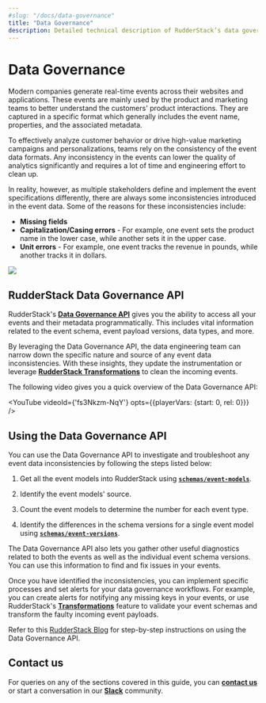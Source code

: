 ```yaml
---
#slug: "/docs/data-governance"
title: "Data Governance"
description: Detailed technical description of RudderStack’s data governance feature to access your events and fix any inconsistencies programmatically.
---
```


# Data Governance

Modern companies generate real-time events across their websites and applications. These events are mainly used by the product and marketing teams to better understand the customers' product interactions. They are captured in a specific format which generally includes the event name, properties, and the associated metadata.

To effectively analyze customer behavior or drive high-value marketing campaigns and personalizations, teams rely on the consistency of the event data formats. Any inconsistency in the events can lower the quality of analytics significantly and requires a lot of time and engineering effort to clean up.

In reality, however, as multiple stakeholders define and implement the event specifications differently, there are always some inconsistencies introduced in the event data. Some of the reasons for these inconsistencies include:

- **Missing fields**
- **Capitalization/Casing errors** - For example, one event sets the product name in the lower case, while another sets it in the upper case.
- **Unit errors** - For example, one event tracks the revenue in pounds, while another tracks it in dollars.

<a href="https://rudderstack.com/enterprise-quote" target="_blank">
<img src="https://img.shields.io/static/v1?label=Plan&message=Enterprise&color=blueviolet" class="githubBadge" />
</a>

## RudderStack Data Governance API

RudderStack's [**Data Governance API**](https://rudderstack.com/docs/data-governance/rudderstack-data-governance-api/) gives you the ability to access all your events and their metadata programmatically. This includes vital information related to the event schema, event payload versions, data types, and more.

By leveraging the Data Governance API, the data engineering team can narrow down the specific nature and source of any event data inconsistencies. With these insights, they update the instrumentation or leverage [**RudderStack Transformations**](https://rudderstack.com/docs/transformations) to clean the incoming events.

The following video gives you a quick overview of the Data Governance API:

<!--https://www.youtube.com/watch?v=fs3Nkzm-NqY&t=18s&ab_channel=RudderStack-->

<YouTube
  videoId={'fs3Nkzm-NqY'}
  opts={{playerVars: {start: 0, rel: 0}}}
/>

## Using the Data Governance API

You can use the Data Governance API to investigate and troubleshoot any event data inconsistencies by following the steps listed below:

1. Get all the event models into RudderStack using [**`schemas/event-models`**](https://rudderstack.com/docs/data-governance/rudderstack-data-governance-api/#schemas-event-models).

2. Identify the event models' source.

3. Count the event models to determine the number for each event type.

4. Identify the differences in the schema versions for a single event model using [**`schemas/event-versions`**](https://rudderstack.com/docs/data-governance/rudderstack-data-governance-api/#schemas-event-versions).

<div class="successBlock">

  The Data Governance API also lets you gather other useful diagnostics related to both the events as well as the individual event schema versions. You can use this information to find and fix issues in your events.
</div>

Once you have identified the inconsistencies, you can implement specific processes and set alerts for your data governance workflows. For example, you can create alerts for notifying any missing keys in your events, or use RudderStack's [**Transformations**](https://www.rudderstack.com/docs/transformations/) feature to validate your event schemas and transform the faulty incoming event payloads.

<div class="infoBlock">

Refer to this <a href="https://rudderstack.com/blog/rudderstacks-data-governance-api">RudderStack Blog</a> for step-by-step instructions on using the Data Governance API.
</div>

## Contact us

For queries on any of the sections covered in this guide, you can [**contact us**](mailto:%20docs@rudderstack.com) or start a conversation in our [**Slack**](https://rudderstack.com/join-rudderstack-slack-community) community.

